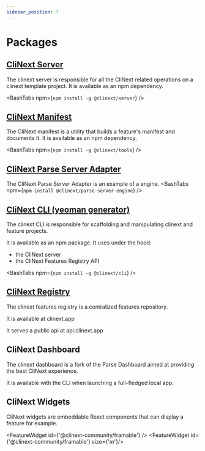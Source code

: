 ```yaml
---
sidebar_position: 7
---
```



# Packages

## [CliNext Server](https://github.com/clinext-core/clinext-engine)

The clinext server is responsible for all the CliNext related operations on a clinext template project.
It is available as an npm dependency.

<BashTabs npm={`npm install -g @clinext/server`} />

## [CliNext Manifest](https://github.com/clinext-core/clinext-manifest)

The CliNext manifest is a utility that builds a feature's manifest and documents it.
It is available as an npm dependency.

<BashTabs npm={`npm install -g @clinext/tools`} />

## [CliNext Parse Server Adapter](https://github.com/clinext-core/parse-server-engine)

The CliNext Parse Server Adapter is an example of a engine.
<BashTabs npm={`npm install @clinext/parse-server-engine`} />

## [CliNext CLI (yeoman generator)](https://github.com/clinext-core/generator-clinext)

The clinext CLI is responsible for scaffolding and manipulating clinext and feature projects.

It is available as an npm package. It uses under the hood:
- the CliNext server 
- the CliNext Features Registry API

<BashTabs npm={`npm install -g @clinext/cli`} />


## [CliNext Registry](https://clinext.app)

The clinext features registry is a centralized  features repository.

It is available at clinext.app

It serves a public api at api.clinext.app

## CliNext Dashboard

The clinext dashboard is a fork of the Parse Dashboard aimed at providing the best CliNext experience.

It is available with the CLI when launching a full-fledged local app.

## CliNext Widgets

CliNext widgets are embeddable React components that can display a feature for example.

<FeatureWidget id={'@clinext-community/framable'} />
<FeatureWidget id={'@clinext-community/framable'} size={'m'}/>